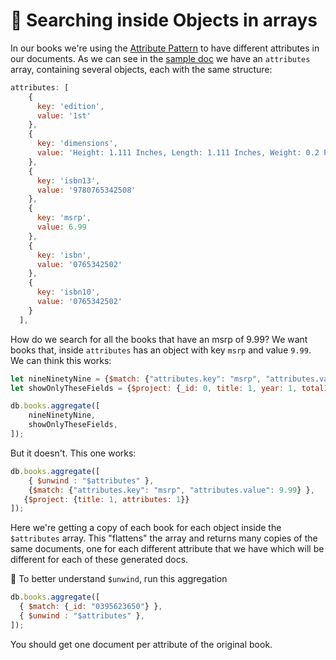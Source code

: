 # 👐 Searching inside Objects in arrays

In our books we're using the [Attribute Pattern](https://www.mongodb.com/developer/products/mongodb/attribute-pattern/) to have different attributes in our documents. As we can see in the [sample doc](/docs/simple-queries/project) we have an `attributes` array, containing several objects, each with the same structure:

```js
attributes: [
    {
      key: 'edition',
      value: '1st'
    },
    {
      key: 'dimensions',
      value: 'Height: 1.111 Inches, Length: 1.111 Inches, Weight: 0.2 Pounds, Width: 1.111 Inches'
    },
    {
      key: 'isbn13',
      value: '9780765342508'
    },
    {
      key: 'msrp',
      value: 6.99
    },
    {
      key: 'isbn',
      value: '0765342502'
    },
    {
      key: 'isbn10',
      value: '0765342502'
    }
  ],
```

How do we search for all the books that have an msrp of 9.99? We want books that, inside `attributes` has an object with key `msrp` and value `9.99`. We can think this works:

```js
let nineNinetyNine = {$match: {"attributes.key": "msrp", "attributes.value": 9.99}};
let showOnlyTheseFields = {$project: {_id: 0, title: 1, year: 1, totalInventory: 1, available: 1, "attributes": 1}};

db.books.aggregate([
    nineNinetyNine,
    showOnlyTheseFields,
]);
```

But it doesn't. This one works:

```js
db.books.aggregate([
    { $unwind : "$attributes" },
    {$match: {"attributes.key": "msrp", "attributes.value": 9.99} },
   {$project: {title: 1, attributes: 1}}
]);
```

Here we're getting a copy of each book for each object inside the `$attributes` array. This "flattens" the array and returns many copies of the same documents, one for each different attribute that we have which will be different for each of these generated docs.

👐 To better understand `$unwind`, run this aggregation

```js
db.books.aggregate([
  { $match: {_id: "0395623650"} },
  { $unwind : "$attributes" },
]);
```

You should get one document per attribute of the original book.